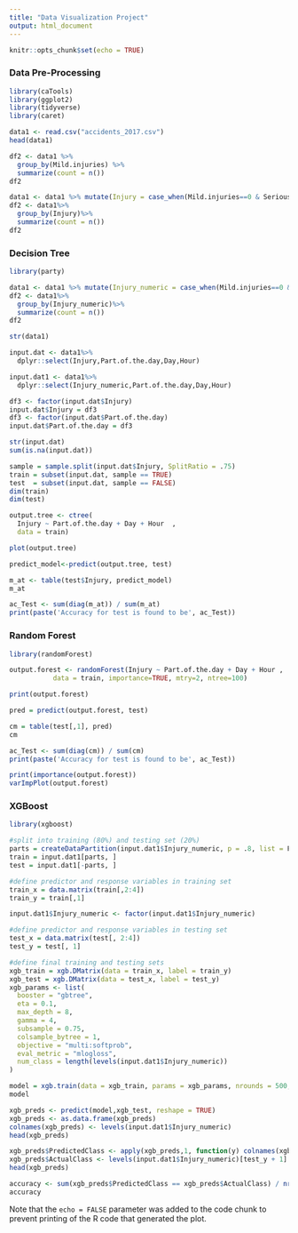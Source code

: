 ```yaml
---
title: "Data Visualization Project"
output: html_document
---
```


```r
knitr::opts_chunk$set(echo = TRUE)
```

### Data Pre-Processing


```r
library(caTools)
library(ggplot2)
library(tidyverse)
library(caret)
```


```r
data1 <- read.csv("accidents_2017.csv")
head(data1)
```


```r
df2 <- data1 %>%
  group_by(Mild.injuries) %>%
  summarize(count = n())
df2
```


```r
data1 <- data1 %>% mutate(Injury = case_when(Mild.injuries==0 & Serious.injuries==0 ~ 'No', Mild.injuries>0 & Serious.injuries>0 ~ 'Yes', Mild.injuries>0 & Serious.injuries==0 ~ 'Yes', Mild.injuries==0 & Serious.injuries>0 ~ 'Yes'))
df2 <- data1%>%
  group_by(Injury)%>%
  summarize(count = n())
df2
```

### Decision Tree

```r
library(party)
```


```r
data1 <- data1 %>% mutate(Injury_numeric = case_when(Mild.injuries==0 & Serious.injuries==0 ~ 0, Mild.injuries>0 & Serious.injuries>0 ~ 1, Mild.injuries>0 & Serious.injuries==0 ~ 1, Mild.injuries==0 & Serious.injuries>0 ~ 1))
df2 <- data1%>%
  group_by(Injury_numeric)%>%
  summarize(count = n())
df2
```



```r
str(data1)
```


```r
input.dat <- data1%>%
  dplyr::select(Injury,Part.of.the.day,Day,Hour)

```

```r
input.dat1 <- data1%>%
  dplyr::select(Injury_numeric,Part.of.the.day,Day,Hour)
```


```r
df3 <- factor(input.dat$Injury)
input.dat$Injury = df3
df3 <- factor(input.dat$Part.of.the.day)
input.dat$Part.of.the.day = df3


```



```r
str(input.dat)
sum(is.na(input.dat))
```

```r
sample = sample.split(input.dat$Injury, SplitRatio = .75)
train = subset(input.dat, sample == TRUE)
test  = subset(input.dat, sample == FALSE)
dim(train)
dim(test)
```



```r
output.tree <- ctree(
  Injury ~ Part.of.the.day + Day + Hour  , 
  data = train)

plot(output.tree)
```


```r
predict_model<-predict(output.tree, test)
```

```r
m_at <- table(test$Injury, predict_model)
m_at
```


```r
ac_Test <- sum(diag(m_at)) / sum(m_at)
print(paste('Accuracy for test is found to be', ac_Test))
```

### Random Forest


```r
library(randomForest)
```

```r
output.forest <- randomForest(Injury ~ Part.of.the.day + Day + Hour , 
           data = train, importance=TRUE, mtry=2, ntree=100)
```


```r
print(output.forest)
```

```r
pred = predict(output.forest, test)
```

```r
cm = table(test[,1], pred)
cm
```

```r
ac_Test <- sum(diag(cm)) / sum(cm)
print(paste('Accuracy for test is found to be', ac_Test))
```


```r
print(importance(output.forest)) 
varImpPlot(output.forest)
```


### XGBoost


```r
library(xgboost)
```


```r


#split into training (80%) and testing set (20%)
parts = createDataPartition(input.dat1$Injury_numeric, p = .8, list = F)
train = input.dat1[parts, ]
test = input.dat1[-parts, ]

#define predictor and response variables in training set
train_x = data.matrix(train[,2:4])
train_y = train[,1]


```

```r
input.dat1$Injury_numeric <- factor(input.dat1$Injury_numeric)
```

```r
#define predictor and response variables in testing set
test_x = data.matrix(test[, 2:4])
test_y = test[, 1]

#define final training and testing sets
xgb_train = xgb.DMatrix(data = train_x, label = train_y)
xgb_test = xgb.DMatrix(data = test_x, label = test_y)
xgb_params <- list(
  booster = "gbtree",
  eta = 0.1,
  max_depth = 8,
  gamma = 4,
  subsample = 0.75,
  colsample_bytree = 1,
  objective = "multi:softprob",
  eval_metric = "mlogloss",
  num_class = length(levels(input.dat1$Injury_numeric))
)
```

```r
model = xgb.train(data = xgb_train, params = xgb_params, nrounds = 500, verbose=1)
model
```

```r
xgb_preds <- predict(model,xgb_test, reshape = TRUE)
xgb_preds <- as.data.frame(xgb_preds)
colnames(xgb_preds) <- levels(input.dat1$Injury_numeric)
head(xgb_preds)
```

```r
xgb_preds$PredictedClass <- apply(xgb_preds,1, function(y) colnames(xgb_preds)[which.max(y)])
xgb_preds$ActualClass <- levels(input.dat1$Injury_numeric)[test_y + 1] 
head(xgb_preds)
```

```r
accuracy <- sum(xgb_preds$PredictedClass == xgb_preds$ActualClass) / nrow(xgb_preds)
accuracy
```


Note that the `echo = FALSE` parameter was added to the code chunk to prevent printing of the R code that generated the plot.

